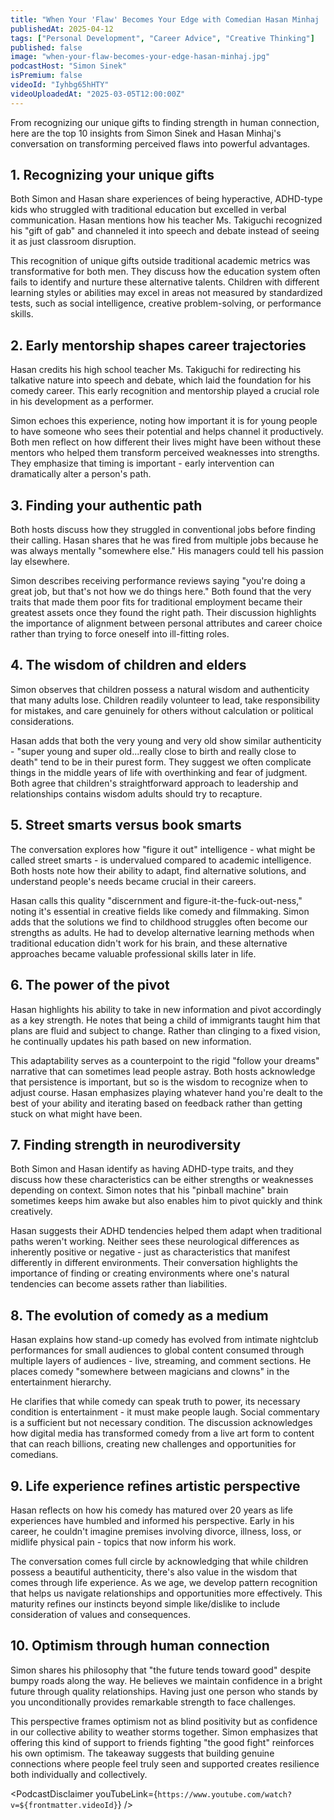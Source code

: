 ```yaml
---
title: "When Your 'Flaw' Becomes Your Edge with Comedian Hasan Minhaj | A Bit of Optimism Podcast"
publishedAt: 2025-04-12
tags: ["Personal Development", "Career Advice", "Creative Thinking"]
published: false
image: "when-your-flaw-becomes-your-edge-hasan-minhaj.jpg"
podcastHost: "Simon Sinek"
isPremium: false
videoId: "Iyhbg65hHTY"
videoUploadedAt: "2025-03-05T12:00:00Z"
---
```



<PodcastSummaryPageLayout frontmatter={frontmatter}>

From recognizing our unique gifts to finding strength in human connection, here are the top 10 insights from Simon Sinek and Hasan Minhaj's conversation on transforming perceived flaws into powerful advantages.

## 1. Recognizing your unique gifts

Both Simon and Hasan share experiences of being hyperactive, ADHD-type kids who struggled with traditional education but excelled in verbal communication. Hasan mentions how his teacher Ms. Takiguchi recognized his "gift of gab" and channeled it into speech and debate instead of seeing it as just classroom disruption.

This recognition of unique gifts outside traditional academic metrics was transformative for both men. They discuss how the education system often fails to identify and nurture these alternative talents. Children with different learning styles or abilities may excel in areas not measured by standardized tests, such as social intelligence, creative problem-solving, or performance skills.

## 2. Early mentorship shapes career trajectories

Hasan credits his high school teacher Ms. Takiguchi for redirecting his talkative nature into speech and debate, which laid the foundation for his comedy career. This early recognition and mentorship played a crucial role in his development as a performer.

Simon echoes this experience, noting how important it is for young people to have someone who sees their potential and helps channel it productively. Both men reflect on how different their lives might have been without these mentors who helped them transform perceived weaknesses into strengths. They emphasize that timing is important - early intervention can dramatically alter a person's path.

## 3. Finding your authentic path

Both hosts discuss how they struggled in conventional jobs before finding their calling. Hasan shares that he was fired from multiple jobs because he was always mentally "somewhere else." His managers could tell his passion lay elsewhere.

Simon describes receiving performance reviews saying "you're doing a great job, but that's not how we do things here." Both found that the very traits that made them poor fits for traditional employment became their greatest assets once they found the right path. Their discussion highlights the importance of alignment between personal attributes and career choice rather than trying to force oneself into ill-fitting roles.

## 4. The wisdom of children and elders

Simon observes that children possess a natural wisdom and authenticity that many adults lose. Children readily volunteer to lead, take responsibility for mistakes, and care genuinely for others without calculation or political considerations.

Hasan adds that both the very young and very old show similar authenticity - "super young and super old...really close to birth and really close to death" tend to be in their purest form. They suggest we often complicate things in the middle years of life with overthinking and fear of judgment. Both agree that children's straightforward approach to leadership and relationships contains wisdom adults should try to recapture.

## 5. Street smarts versus book smarts

The conversation explores how "figure it out" intelligence - what might be called street smarts - is undervalued compared to academic intelligence. Both hosts note how their ability to adapt, find alternative solutions, and understand people's needs became crucial in their careers.

Hasan calls this quality "discernment and figure-it-the-fuck-out-ness," noting it's essential in creative fields like comedy and filmmaking. Simon adds that the solutions we find to childhood struggles often become our strengths as adults. He had to develop alternative learning methods when traditional education didn't work for his brain, and these alternative approaches became valuable professional skills later in life.

## 6. The power of the pivot

Hasan highlights his ability to take in new information and pivot accordingly as a key strength. He notes that being a child of immigrants taught him that plans are fluid and subject to change. Rather than clinging to a fixed vision, he continually updates his path based on new information.

This adaptability serves as a counterpoint to the rigid "follow your dreams" narrative that can sometimes lead people astray. Both hosts acknowledge that persistence is important, but so is the wisdom to recognize when to adjust course. Hasan emphasizes playing whatever hand you're dealt to the best of your ability and iterating based on feedback rather than getting stuck on what might have been.

## 7. Finding strength in neurodiversity

Both Simon and Hasan identify as having ADHD-type traits, and they discuss how these characteristics can be either strengths or weaknesses depending on context. Simon notes that his "pinball machine" brain sometimes keeps him awake but also enables him to pivot quickly and think creatively.

Hasan suggests their ADHD tendencies helped them adapt when traditional paths weren't working. Neither sees these neurological differences as inherently positive or negative - just as characteristics that manifest differently in different environments. Their conversation highlights the importance of finding or creating environments where one's natural tendencies can become assets rather than liabilities.

## 8. The evolution of comedy as a medium

Hasan explains how stand-up comedy has evolved from intimate nightclub performances for small audiences to global content consumed through multiple layers of audiences - live, streaming, and comment sections. He places comedy "somewhere between magicians and clowns" in the entertainment hierarchy.

He clarifies that while comedy can speak truth to power, its necessary condition is entertainment - it must make people laugh. Social commentary is a sufficient but not necessary condition. The discussion acknowledges how digital media has transformed comedy from a live art form to content that can reach billions, creating new challenges and opportunities for comedians.

## 9. Life experience refines artistic perspective

Hasan reflects on how his comedy has matured over 20 years as life experiences have humbled and informed his perspective. Early in his career, he couldn't imagine premises involving divorce, illness, loss, or midlife physical pain - topics that now inform his work.

The conversation comes full circle by acknowledging that while children possess a beautiful authenticity, there's also value in the wisdom that comes through life experience. As we age, we develop pattern recognition that helps us navigate relationships and opportunities more effectively. This maturity refines our instincts beyond simple like/dislike to include consideration of values and consequences.

## 10. Optimism through human connection

Simon shares his philosophy that "the future tends toward good" despite bumpy roads along the way. He believes we maintain confidence in a bright future through quality relationships. Having just one person who stands by you unconditionally provides remarkable strength to face challenges.

This perspective frames optimism not as blind positivity but as confidence in our collective ability to weather storms together. Simon emphasizes that offering this kind of support to friends fighting "the good fight" reinforces his own optimism. The takeaway suggests that building genuine connections where people feel truly seen and supported creates resilience both individually and collectively.

<PodcastDisclaimer
  youTubeLink={`https://www.youtube.com/watch?v=${frontmatter.videoId}`}
/>

</PodcastSummaryPageLayout>
